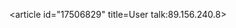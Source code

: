 <article id="17506829" title=User talk:89.156.240.8>
	<talkpage id="17506829" title="User talk:89.156.240.8">
{{tlx|tor|confirmed=18:05, 4 July 2008 (UTC)|since=11:29, 24 June 2008 (UTC)||blocked=yes}}
	</talkpage>
</article>